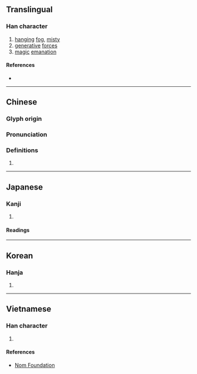 {{character info/new}}
==Translingual==

===Han character===
{{Han char|rn=84|rad=气|as=06|sn=10|four=80617|canj=ONWK|ids=⿹气因}}

# [[hang]]ing [[fog]], [[misty]]
# [[generative]] [[force]]s
# [[magic]] [[emanation]]

====References====
* {{Han ref|kx=0599.140|dkj=17060|dj=0992.010|hdz=32011.100|uh=6C24|ud=27684|bh=AEF4|bd=44788}}

----

==Chinese==
{{zh-forms}}

===Glyph origin===
{{Han etym}}

===Pronunciation===
{{zh-pron
|m=yīn,yán
|c=jan1
|mc=y
|oc=y
|ma=
|cat=n
}}

===Definitions===
{{zh-hanzi}}

# {{zh-only|氤氳}}

----

==Japanese==

===Kanji===
{{ja-kanji|grade=|rs=气06}}

# {{defn|lang=ja|sort=气06}}

====Readings====
{{ja-readings
|goon=いん
|kanon=いん
|kun=}}

----

==Korean==

===Hanja===
{{ko-hanja|hangeul=인|eumhun=|rv=in|mr=in|y=in}}

# {{defn|lang=ko|sort=气06}}

----

==Vietnamese==

===Han character===
{{vi-readings|rs=气06| hanviet = nhân}}

# {{defn|lang=vi|sort=气06}}

====References====
*[http://nomfoundation.org/common/nom_details.php?codepoint=6c24 Nom Foundation]